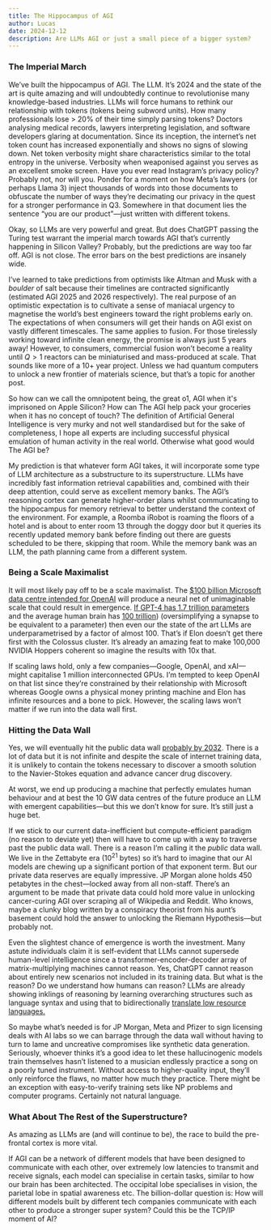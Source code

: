 ```yaml
---
title: The Hippocampus of AGI
author: Lucas
date: 2024-12-12
description: Are LLMs AGI or just a small piece of a bigger system?
---
```


### **The Imperial March**

We’ve built the hippocampus of AGI. The LLM. It’s 2024 and the state of the art is quite amazing and will undoubtedly continue to revolutionise many knowledge-based industries. LLMs will force humans to rethink our relationship with tokens (tokens being subword units). How many professionals lose > 20% of their time simply parsing tokens? Doctors analysing medical records, lawyers interpreting legislation, and software developers glaring at documentation. Since its inception, the internet’s net token count has increased exponentially and shows no signs of slowing down. Net token verbosity might share characteristics similar to the total entropy in the universe. Verbosity when weaponised against you serves as an excellent smoke screen. Have you ever read Instagram’s privacy policy? Probably not, nor will you. Ponder for a moment on how Meta’s lawyers (or perhaps Llama 3) inject thousands of words into those documents to obfuscate the number of ways they’re decimating our privacy in the quest for a stronger performance in Q3. Somewhere in that document lies the sentence “you are our product”—just written with different tokens.

Okay, so LLMs are very powerful and great. But does ChatGPT passing the Turing test warrant the imperial march towards AGI that’s currently happening in Silicon Valley? Probably, but the predictions are way too far off. AGI is not close. The error bars on the best predictions are insanely wide.

I’ve learned to take predictions from optimists like Altman and Musk with a *boulder* of salt because their timelines are contracted significantly (estimated AGI 2025 and 2026 respectively). The real purpose of an optimistic expectation is to cultivate a sense of maniacal urgency to magnetise the world’s best engineers toward the right problems early on. The expectations of when consumers will get their hands on AGI exist on vastly different timescales. The same applies to fusion. For those tirelessly working toward infinite clean energy, the promise is always just 5 years away! However, to consumers, commercial fusion won’t become a reality until $Q> 1$ reactors can be miniaturised and mass-produced at scale. That sounds like more of a 10+ year project. Unless we had quantum computers to unlock a new frontier of materials science, but that’s a topic for another post.

So how can we call the omnipotent being, the great o1, AGI when it's imprisoned on Apple Silicon? How can The AGI help pack your groceries when it has no concept of touch? The definition of Artificial General Intelligence is very murky and not well standardised but for the sake of completeness, I hope all experts are including successful physical emulation of human activity in the real world. Otherwise what good would The AGI be?

My prediction is that whatever form AGI takes, it will incorporate some type of LLM architecture as a substructure to its superstructure. LLMs have incredibly fast information retrieval capabilities and, combined with their deep attention, could serve as excellent memory banks. The AGI’s reasoning cortex can generate higher-order plans whilst communicating to the hippocampus for memory retrieval to better understand the context of the environment. For example, a Roomba iRobot is roaming the floors of a hotel and is about to enter room 13 through the doggy door but it queries its recently updated memory bank before finding out there are guests scheduled to be there, skipping that room. While the memory bank was an LLM, the path planning came from a different system.

### **Being a Scale Maximalist**

It will most likely pay off to be a scale maximalist. The [$100 billion Microsoft data centre intended for OpenAI](https://www.reuters.com/technology/microsoft-openai-planning-100-billion-data-center-project-information-reports-2024-03-29/) will produce a neural net of unimaginable scale that could result in emergence. [If GPT-4 has 1.7 trillion parameters](https://news.ycombinator.com/item?id=37804839) and the average human brain has [100 trillion](https://medicine.yale.edu/lab/colon-ramos/overview/#:~:text=The%20human%20brain%20consists%20of,and%20assemble%20into%20functional%20circuits.)) (oversimplifying a synapse to be equivalent to a parameter) then even our the state of the art LLMs are underparametrised by a factor of almost 100. That’s if Elon doesn’t get there first with the Colossus cluster. It’s already an amazing feat to make 100,000 NVIDIA Hoppers coherent so imagine the results with 10x that.

If scaling laws hold, only a few companies—Google, OpenAI, and xAI—might capitalise 1 million interconnected GPUs. I’m tempted to keep OpenAI on that list since they’re constrained by their relationship with Microsoft whereas Google owns a physical money printing machine and Elon has infinite resources and a bone to pick. However, the scaling laws won’t matter if we run into the data wall first.

### **Hitting the Data Wall**

Yes, we will eventually hit the public data wall [probably by 2032](https://arxiv.org/abs/2211.04325). There is a lot of data but it is not infinite and despite the scale of internet training data, it is unlikely to contain the tokens necessary to discover a smooth solution to the Navier-Stokes equation and advance cancer drug discovery.

At worst, we end up producing a machine that perfectly emulates human behaviour and at best the 10 GW data centres of the future produce an LLM with emergent capabilities—but this we don’t know for sure. It’s still just a huge bet.

If we stick to our current data-inefficient but compute-efficient paradigm (no reason to deviate yet) then will have to come up with a way to traverse past the public data wall. There is a reason I’m calling it the *public* data wall. We live in the Zettabyte era ($10^{21}$ bytes) so it’s hard to imagine that our AI models are chewing up a significant portion of that exponent term. But our private data reserves are equally impressive. JP Morgan alone holds 450 petabytes in the chest—locked away from all non-staff. There’s an argument to be made that private data could hold more value in unlocking cancer-curing AGI over scraping all of Wikipedia and Reddit. Who knows, maybe a clunky blog written by a conspiracy theorist from his aunt’s basement could hold the answer to unlocking the Riemann Hypothesis—but probably not.

Even the slightest chance of emergence is worth the investment. Many astute individuals claim it is self-evident that LLMs cannot supersede human-level intelligence since a transformer-encoder-decoder array of matrix-multiplying machines cannot reason. Yes, ChatGPT cannot reason about entirely new scenarios not included in its training data. But what is the reason? Do we understand how humans can reason? LLMs are already showing inklings of reasoning by learning overarching structures such as language syntax and using that to bidirectionally [translate low resource languages.](https://arxiv.org/html/2306.11372v2) 

So maybe what’s needed is for JP Morgan, Meta and Pfizer to sign licensing deals with AI labs so we can barrage through the data wall without having to turn to lame and uncreative compromises like synthetic data generation. Seriously, whoever thinks it’s a good idea to let these hallucinogenic models train themselves hasn’t listened to a musician endlessly practice a song on a poorly tuned instrument. Without access to higher-quality input, they’ll only reinforce the flaws, no matter how much they practice. There might be an exception with easy-to-verify training sets like NP problems and computer programs. Certainly not natural language.

### What About The Rest of the Superstructure?

As amazing as LLMs are (and will continue to be), the race to build the pre-frontal cortex is more vital.

If AGI can be a network of different models that have been designed to communicate with each other, over extremely low latencies to transmit and receive signals, each model can specialise in certain tasks, similar to how our brain has been architected. The occipital lobe specialises in vision, the parietal lobe in spatial awareness etc. The billion-dollar question is: How will different models built by different tech companies communicate with each other to produce a stronger super system? Could this be the TCP/IP moment of AI?